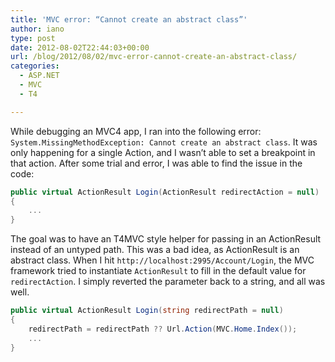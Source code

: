 ```yaml
---
title: 'MVC error: “Cannot create an abstract class”'
author: iano
type: post
date: 2012-08-02T22:44:03+00:00
url: /blog/2012/08/02/mvc-error-cannot-create-an-abstract-class/
categories:
  - ASP.NET
  - MVC
  - T4

---
```

While debugging an MVC4 app, I ran into the following error: `System.MissingMethodException: Cannot create an abstract class`. It was only happening for a single Action, and I wasn&#8217;t able to set a breakpoint in that action. After some trial and error, I was able to find the issue in the code:

```csharp
public virtual ActionResult Login(ActionResult redirectAction = null)
{
    ...
}

```

The goal was to have an T4MVC style helper for passing in an ActionResult instead of an untyped path. This was a bad idea, as ActionResult is an abstract class. When I hit `http://localhost:2995/Account/Login`, the MVC framework tried to instantiate `ActionResult` to fill in the default value for `redirectAction`. I simply reverted the parameter back to a string, and all was well.

```csharp
public virtual ActionResult Login(string redirectPath = null)
{
    redirectPath = redirectPath ?? Url.Action(MVC.Home.Index());
    ...
}

```